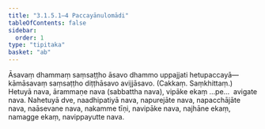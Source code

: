 ```yaml
---
title: "3.1.5.1–4 Paccayānulomādi"
tableOfContents: false
sidebar:
  order: 1
type: "tipitaka"
basket: "ab"
---
```



<DynamicBreadcrumb />

<Division number="15">

<Paragraph number="1005">
Āsavaṃ dhammaṃ saṃsaṭṭho āsavo dhammo uppajjati hetupaccayā—  kāmāsavaṃ saṃsaṭṭho diṭṭhāsavo avijjāsavo. (Cakkaṃ. Saṃkhittaṃ.)
</Paragraph>

<Paragraph number="1006">
Hetuyā nava, ārammaṇe nava (sabbattha nava), vipāke ekaṃ …pe…  avigate nava.
</Paragraph>

<Paragraph number="1007">
Nahetuyā dve, naadhipatiyā nava, napurejāte nava, napacchājāte nava, naāsevane nava, nakamme tīṇi, navipāke nava, najhāne ekaṃ, namagge ekaṃ, navippayutte nava.
</Paragraph>
</Division>